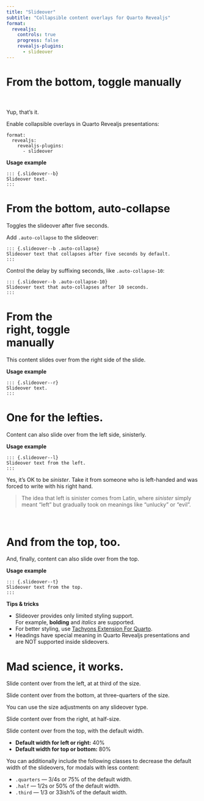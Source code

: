 ```yaml
---
title: "Slideover"
subtitle: "Collapsible content overlays for Quarto Revealjs"
format: 
  revealjs:
    controls: true
    progress: false
    revealjs-plugins: 
      - slideover
---
```


# From the bottom, toggle manually

<br><br>Yup, that's it.

::: {.slideover--b}
Enable collapsible overlays in Quarto Revealjs presentations:

```code
format: 
  revealjs:
    revealjs-plugins: 
      - slideover
```

**Usage example**

```code
::: {.slideover--b}
Slideover text.
:::
```
:::


# From the bottom, auto-collapse

Toggles the slideover after five seconds.

::: {.slideover--b .auto-collapse-10}
Add `.auto-collapse` to the slideover:

```code
::: {.slideover--b .auto-collapse}
Slideover text that collapses after five seconds by default.
:::
```

Control the delay by suffixing seconds, like `.auto-collapse-10`:

```code
::: {.slideover--b .auto-collapse-10}
Slideover text that auto-collapses after 10 seconds.
:::
``` 

:::

# From the <br>right, toggle <br>manually

::: {.slideover--r}

This content slides over from the right side of the slide.

**Usage example**

```code
::: {.slideover--r}
Slideover text.
:::
```

:::

# One for the lefties.

::: {.slideover--l .auto-collapse-10}

Content can also slide over from the left side, sinisterly.

**Usage example**

```code
::: {.slideover--l}
Slideover text from the left.
:::
```

Yes, it's OK to be _sinister_. Take it from someone who is left-handed and was forced to write with his right hand.

> The idea that left is sinister comes from Latin, where _sinister_ simply meant "left" but gradually took on meanings like "unlucky" or "evil".

:::

# <br>And from the top, too.

::: {.slideover--t}

And, finally, content can also slide over from the top.

**Usage example**

```code
::: {.slideover--t}
Slideover text from the top.
:::
```

**Tips & tricks**

- Slideover provides only limited styling support.<br>For example, **bolding** and _italics_ are supported.
- For better styling, use [Tachyons Extension For Quarto](https://github.com/nareal/tachyons).
- Headings have special meaning in Quarto Revealjs presentations and are NOT supported inside slideovers.

:::

# Mad science, it works.

::: {.slideover--l .third}
Slide content over from the left, at at third of the size.
:::

::: {.slideover--b .quarters}
Slide content over from the bottom, at three-quarters of the size.

You can use the size adjustments on any slideover type.
:::

::: {.slideover--r .half}
Slide content over from the right, at half-size.
:::

::: {.slideover--t}
Slide content over from the top, with the default width.

- **Default width for left or right:** 40%
- **Default width for top or bottom:** 80%

You can additionally include the following classes to decrease the default width of the slideovers, for modals with less content:

- `.quarters` — 3/4s or 75% of the default width.
- `.half` — 1/2s or 50% of the default width.
- `.third` — 1/3 or 33ish% of the default width.
:::